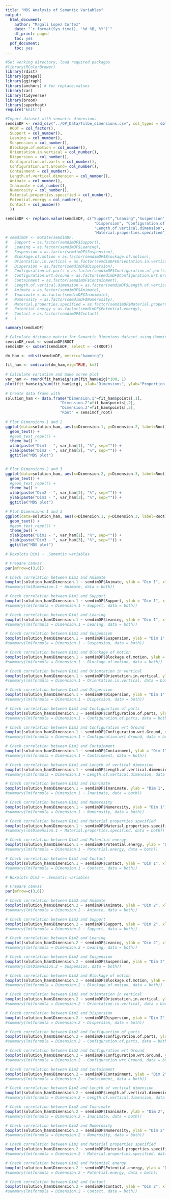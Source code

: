 ```yaml
---
title: "MDS Analysis of Semantic Variables"
output:
  html_document:
    author: "Magali Lopez Cortez"
    date: "`r format(Sys.time(), '%d %B, %Y')`"
    df_print: paged
    toc: yes
  pdf_document:
    toc: yes
---
```


```r
#Set working directory, load required packages
#library(RColorBrewer)
library(rdist)
library(ggrepel)
library(ggiraph) 
library(anchors) # for replace.values
library(car)
library(tidyverse)
library(broom)
library(superheat)
require("knitr")
```

```r
#Import dataset with semantic dimensions 
semdimDF <- read_csv("../QP_Data/Tilbe_dimensions.csv", col_types = cols(
  ROOT = col_factor(),
  Support = col_number(),
  Leaning = col_number(),
  Suspension = col_number(),
  Blockage.of.motion = col_number(),
  Orientation.in.vertical = col_number(),
  Dispersion = col_number(),
  Configuration.of.parts = col_number(),
  Configuration.wrt.Ground= col_number(),
  Containment = col_number(),
  Length.of.vertical.dimension = col_number(),
  Animate = col_number(),
  Inanimate = col_number(),
  Numerosity = col_number(),
  Material.properties.specified = col_number(),
  Potential.energy = col_number(),
  Contact = col_number()
  ))

semdimDF <- replace.value(semdimDF, c("Support","Leaning","Suspension","Blockage.of.motion","Orientation.in.vertical",
                                       "Dispersion", "Configuration.of.parts", "Configuration.wrt.Ground", "Containment",
                                       "Length.of.vertical.dimension", "Animate", "Inanimate", "Numerosity", 
                                       "Material.properties.specified", "Potential.energy", "Contact"), from=NA, to=as.integer(2))
# semdimDF <- mutate(semdimDF,
#   Support = as.factor(semdimDF$Support),
#   Leaning = as.factor(semdimDF$Leaning),
#   Suspension = as.factor(semdimDF$Suspension),
#   Blockage.of.motion = as.factor(semdimDF$Blockage.of.motion),
#   Orientation.in.vertical = as.factor(semdimDF$Orientation.in.vertical),
#   Dispersion = as.factor(semdimDF$Dispersion),
#   Configuration.of.parts = as.factor(semdimDF$Configuration.of.parts),
#   Configuration.wrt.Ground = as.factor(semdimDF$Configuration.wrt.Ground),
#   Containment = as.factor(semdimDF$Containment),
#   Length.of.vertical.dimension = as.factor(semdimDF$Length.of.vertical.dimension),
#   Animate = as.factor(semdimDF$Animate),
#   Inanimate = as.factor(semdimDF$Inanimate),
#   Numerosity = as.factor(semdimDF$Numerosity),
#   Material.properties.specified = as.factor(semdimDF$Material.properties.specified),
#   Potential.energy = as.factor(semdimDF$Potential.energy),
#   Contact = as.factor(semdimDF$Contact)
#   )

summary(semdimDF)
```

```r
# Calculate distance matrix for Semantic Dimenions dataset using Hamming distance
semsimDF_root <- semdimDF$ROOT
semdimDF <- subset(semdimDF, select = -c(ROOT))

dm_ham <- rdist(semdimDF, metric="hamming")

fit_ham <- cmdscale(dm_ham,eig=TRUE, k=3) 
 
# Calculate variation and make scree plot
var_ham <- round(fit_ham$eig/sum(fit_ham$eig)*100, 1)
plot(fit_ham$eig/sum(fit_ham$eig), xlab="Dimensions", ylab="Proportion of variance")
 
# Create data frame with 
solution_ham <- data.frame("Dimension.1"=fit_ham$points[,1],
                        "Dimension.2"=fit_ham$points[,2],
                        "Dimension.3"=fit_ham$points[,3],
                        "Root" = semsimdf_root)
 
# Plot Dimensions 1 and 2
ggplot(data=solution_ham, aes(x=Dimension.1, y=Dimension.2, label=Root)) +
  geom_text() +
  #geom_text_repel() +
  theme_bw() +
  xlab(paste("Dim1 - ", var_ham[1], "%", sep="")) +
  ylab(paste("Dim2 - ", var_ham[2], "%", sep="")) +
  ggtitle("MDS plot")


# Plot Dimensions 2 and 3
ggplot(data=solution_ham, aes(x=Dimension.2, y=Dimension.3, label=Root)) +
  geom_text() +
  #geom_text_repel() +
  theme_bw() +
  xlab(paste("Dim2 - ", var_ham[2], "%", sep="")) +
  ylab(paste("Dim3 - ", var_ham[3], "%", sep="")) +
  ggtitle("MDS plot")

# Plot Dimensions 1 and 3
ggplot(data=solution_ham, aes(x=Dimension.1, y=Dimension.3, label=Root)) +
  geom_text() +
  #geom_text_repel() +
  theme_bw() +
  xlab(paste("Dim1 - ", var_ham[1], "%", sep="")) +
  ylab(paste("Dim3 - ", var_ham[3], "%", sep="")) +
  ggtitle("MDS plot")

```


```r

# Boxplots Dim1 ~ .Semantic variables

# Prepare canvas
par(mfrow=c(3,6))

# Check correlation between Dim1 and Animate
boxplot(solution_ham$Dimension.1 ~ semdimDF$Animate, ylab = "Dim 1", xlab = "Animate")
#summary(lm(Dimension.1 ~ Animate, data = both))

# Check correlation between Dim1 and Support
boxplot(solution_ham$Dimension.1 ~ semdimDF$Support, ylab = "Dim 1", xlab = "Support")
#summary(lm(formula = Dimension.1 ~ Support, data = both))

# Check correlation between Dim1 and Leaning
boxplot(solution_ham$Dimension.1 ~ semdimDF$Leaning, ylab = "Dim 1", xlab = "Leaning")
#summary(lm(formula = Dimension.1 ~ Leaning, data = both))

# Check correlation between Dim1 and Suspension
boxplot(solution_ham$Dimension.1 ~ semdimDF$Suspension, ylab = "Dim 1", xlab = "Suspension")
#summary(lm(formula = Dimension.1 ~ Suspension, data = both))

# Check correlation between Dim1 and Blockage of motion
boxplot(solution_ham$Dimension.1 ~ semdimDF$Blockage.of.motion, ylab = "Dim 1", xlab = "Blockage of motion")
#summary(lm(formula = Dimension.1 ~ Blockage.of.motion, data = both))

# Check correlation between Dim1 and Orientation in vertical
boxplot(solution_ham$Dimension.1 ~ semdimDF$Orientation.in.vertical, ylab = "Dim 1", xlab = "Orientation in vert")
#summary(lm(formula = Dimension.1 ~ Orientation.in.vertical, data = both))

# Check correlation between Dim1 and Dispersion
boxplot(solution_ham$Dimension.1 ~ semdimDF$Dispersion, ylab = "Dim 1", xlab = "Dispersion")
#summary(lm(formula = Dimension.1 ~ Dispersion, data = both))

# Check correlation between Dim1 and Configuartion of parts
boxplot(solution_ham$Dimension.1 ~ semdimDF$Configuration.of.parts, ylab = "Dim 1", xlab = "Config. of parts")
#summary(lm(formula = Dimension.1 ~ Configuration.of.parts, data = both))

# Check correlation between Dim1 and Configuration wrt Ground
boxplot(solution_ham$Dimension.1 ~ semdimDF$Configuration.wrt.Ground, ylab = "Dim 1", xlab = "Config. wrt ground")
#summary(lm(formula = Dimension.1 ~ Configuration.wrt.Ground, data = both))

# Check correlation between Dim1 and Containment
boxplot(solution_ham$Dimension.1 ~ semdimDF$Containment, ylab = "Dim 1", xlab = "Containment")
#summary(lm(formula = Dimension.1 ~ Containment, data = both))

# Check correlation between Dim1 and Length of vertical dimension
boxplot(solution_ham$Dimension.1 ~ semdimDF$Length.of.vertical.dimension, ylab = "Dim 1", xlab = "Length of vert dim")
#summary(lm(formula = Dimension.1 ~ Length.of.vertical.dimension, data = both))

# Check correlation between Dim1 and Inanimate
boxplot(solution_ham$Dimension.1 ~ semdimDF$Inanimate, ylab = "Dim 1", xlab = "Inanimate")
#summary(lm(formula = Dimension.1 ~ Inanimate, data = both))

# Check correlation between Dim1 and Numerosity
boxplot(solution_ham$Dimension.1 ~ semdimDF$Numerosity, ylab = "Dim 1", xlab = "Numerosity")
#summary(lm(formula = Dimension.1 ~ Numerosity, data = both))

# Check correlation between Dim1 and Material properties specified
boxplot(solution_ham$Dimension.1 ~ semdimDF$Material.properties.specified, ylab = "Dim 1", xlab = "Material properties spec")
#summary(lm(Dimension.1 ~ Material.properties.specified, data = both))

# Check correlation between Dim1 and Potential energy
boxplot(solution_ham$Dimension.1 ~ semdimDF$Potential.energy, ylab = "Dim 1", xlab = "Potential energy")
#summary(lm(formula = Dimension.1 ~ Potential.energy, data = both))

# Check correlation between Dim1 and Contact
boxplot(solution_ham$Dimension.1 ~ semdimDF$Contact, ylab = "Dim 1", xlab = "Contact")
#summary(lm(formula = Dimension.1 ~ Contact, data = both))
```
```r
# Boxplots Dim2 ~ .Semantic variables

# Prepare canvas
par(mfrow=c(3,6))

# Check correlation between Dim2 and Animate
boxplot(solution_ham$Dimension.2 ~ semdimDF$Animate, ylab = "Dim 2", xlab = "Animate")
#summary(lm(formula = Dimension.2 ~ Animate, data = both))

# Check correlation between Dim2 and Support
boxplot(solution_ham$Dimension.2 ~ semdimDF$Support, ylab = "Dim 2", xlab = "Support")
#summary(lm(formula = Dimension.2 ~ Support, data = both))

# Check correlation between Dim2 and Leaning
boxplot(solution_ham$Dimension.2 ~ semdimDF$Leaning, ylab = "Dim 2", xlab = "Leaning")
#summary(lm(formula = Dimension.2 ~ Leaning, data = both))

# Check correlation between Dim2 and Suspension
boxplot(solution_ham$Dimension.2 ~ semdimDF$Suspension, ylab = "Dim 2", xlab = "Suspension")
#summary(lm(Dimension.2 ~ Suspension, data = both))

# Check correlation between Dim2 and Blockage of motion
boxplot(solution_ham$Dimension.2 ~ semdimDF$Blockage.of.motion, ylab = "Dim 2", xlab = "Blockage of motion")
#summary(lm(formula = Dimension.2 ~ Blockage.of.motion, data = both))

# Check correlation between Dim2 and Orientation in vertical
boxplot(solution_ham$Dimension.2 ~ semdimDF$Orientation.in.vertical, ylab = "Dim 2", xlab = "Orientation in vert")
#summary(lm(formula = Dimension.2 ~ Orientation.in.vertical, data = both))

# Check correlation between Dim2 and Dispersion
boxplot(solution_ham$Dimension.2 ~ semdimDF$Dispersion, ylab = "Dim 2", xlab = "Dispersion")
#summary(lm(formula = Dimension.2 ~ Dispersion, data = both))

# Check correlation between Dim2 and Configuartion of parts
boxplot(solution_ham$Dimension.2 ~ semdimDF$Configuration.of.parts, ylab = "Dim 2", xlab = "Config. of parts")
#summary(lm(formula = Dimension.2 ~ Configuration.of.parts, data = both))

# Check correlation between Dim2 and Configuration wrt Ground
boxplot(solution_ham$Dimension.2 ~ semdimDF$Configuration.wrt.Ground, ylab = "Dim 2", xlab = "Config. wrt ground")
#summary(lm(formula = Dimension.2 ~ Configuration.wrt.Ground, data = both))

# Check correlation between Dim2 and Containment
boxplot(solution_ham$Dimension.2 ~ semdimDF$Containment, ylab = "Dim 2", xlab = "Containment")
#summary(lm(formula = Dimension.2 ~ Containment, data = both))

# Check correlation between Dim2 and Length of vertical dimension
boxplot(solution_ham$Dimension.2 ~ semdimDF$Length.of.vertical.dimension, ylab = "Dim 2", xlab = "Length of vert dim")
#summary(lm(formula = Dimension.2 ~ Length.of.vertical.dimension, data = both))

# Check correlation between Dim2 and Inanimate
boxplot(solution_ham$Dimension.2 ~ semdimDF$Inanimate, ylab = "Dim 2", xlab = "Inanimate")
#summary(lm(formula = Dimension.2 ~ Inanimate, data = both))

# Check correlation between Dim2 and Numerosity
boxplot(solution_ham$Dimension.2 ~ semdimDF$Numerosity, ylab = "Dim 2", xlab = "Numerosity")
#summary(lm(formula = Dimension.2 ~ Numerosity, data = both))

# Check correlation between Dim2 and Material properties specified
boxplot(solution_ham$Dimension.2 ~ semdimDF$Material.properties.specified, ylab = "Dim 2", xlab = "Material properties spec")
#summary(lm(formula = Dimension.2 ~ Material.properties.specified, data = both))

# Check correlation between Dim2 and Potential energy
boxplot(solution_ham$Dimension.2 ~ semdimDF$Potential.energy, ylab = "Dim 2", xlab = "Potential energy")
#summary(lm(formula = Dimension.2 ~ Potential.energy, data = both))

# Check correlation between Dim2 and Contact
boxplot(solution_ham$Dimension.2 ~ semdimDF$Contact, ylab = "Dim 2", xlab = "Contact")
#summary(lm(formula = Dimension.2 ~ Contact, data = both))
```
  
  